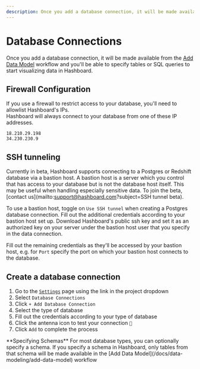 ```yaml
---
description: Once you add a database connection, it will be made available from the data model workflow and you'll be able to specify tables or SQL queries to start visualizing data in Hashboard.
---
```



# Database Connections

Once you add a database connection, it will be made available from the [Add Data Model](/docs/data-modeling/add-data-model) workflow and you'll be able to specify tables or SQL queries to start visualizing data in Hashboard.

## Firewall Configuration

If you use a firewall to restrict access to your database, you'll need to allowlist Hashboard's IPs. <br/>
Hashboard will always connect to your database from one of these IP addresses.

```
18.210.29.198
34.230.230.9
```

## SSH tunneling

Currently in beta, Hashboard supports connecting to a Postgres or Redshift database via a bastion host. A bastion host is a server which you control that has access to your database but is not the database host itself. This may be useful when handling especially sensitive data. To join the beta, [contact us](mailto:support@hashboard.com?subject=SSH tunnel beta).

To use a bastion host, toggle on `Use SSH tunnel` when creating a Postgres database connection. Fill out the additional credentials according to your bastion host set up. Download Hashboard's public ssh key and set it as an authorized key on your server under the bastion host user that you specify in the data connection.

Fill out the remaining credentials as they'll be accessed by your bastion host, e.g. for `Port` specify the port on which your bastion host connects to the database.

## Create a database connection

1. Go to the [`Settings`](https://hashboard.com/app/p/settings#database_connections) page using the link in the project dropdown
2. Select `Database Connections`
3. Click `+ Add Database Connection`
4. Select the type of database
5. Fill out the credentials according to your type of database
6. Click the antenna icon to test your connection `🗼`
7. Click `Add` to complete the process

<Callout type="info" emoji="✏️">
  **Specifying Schemas** For most database types, you can optionally specify a
  schema. If you specify a schema in Hashboard, only tables from that schema
  will be made available in the [Add Data
  Model](/docs/data-modeling/add-data-model) workflow
</Callout>
